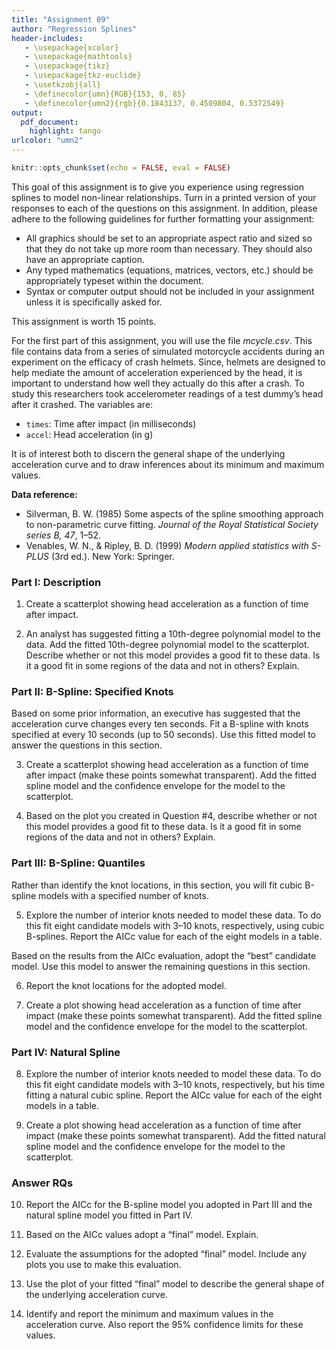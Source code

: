 ```yaml
---
title: "Assignment 09"
author: "Regression Splines"
header-includes:
   - \usepackage{xcolor}
   - \usepackage{mathtools}
   - \usepackage{tikz}
   - \usepackage{tkz-euclide}
   - \usetkzobj{all}
   - \definecolor{umn}{RGB}{153, 0, 85}
   - \definecolor{umn2}{rgb}{0.1843137, 0.4509804, 0.5372549}
output: 
  pdf_document:
    highlight: tango
urlcolor: "umn2"
---
```


```r
knitr::opts_chunk$set(echo = FALSE, eval = FALSE)
```

This goal of this assignment is to give you experience using regression splines to model non-linear relationships. Turn in a printed version of your responses to each of the questions on this assignment. In addition, please adhere to the following guidelines for further formatting your assignment: 

- All graphics should be set to an appropriate aspect ratio and sized so that they do not take up more room than necessary. They should also have an appropriate caption.
- Any typed mathematics (equations, matrices, vectors, etc.) should be appropriately typeset within the document.
- Syntax or computer output should not be included in your assignment unless it is specifically asked for.

This assignment is worth 15 points. 

\rule{0.5\linewidth}{\linethickness}  


For the first part of this assignment, you will use the file *mcycle.csv*. This file contains data from a series of simulated motorcycle accidents during an experiment on the efficacy of crash helmets. Since, helmets are designed to help mediate the amount of acceleration experienced by the head, it is important to understand how well they actually do this after a crash. To study this researchers took accelerometer readings of a test dummy's head after it crashed. The variables are:

- `times`: Time after impact (in milliseconds)
- `accel`: Head acceleration (in g)

It is of interest both to discern the general shape of the underlying acceleration curve and to draw inferences about its minimum and maximum values.

**Data reference:** 

- Silverman, B. W. (1985) Some aspects of the spline smoothing approach to non-parametric curve fitting. *Journal of the Royal Statistical Society series B, 47*, 1--52.
- Venables, W. N., \& Ripley, B. D. (1999) *Modern applied statistics with S-PLUS* (3rd ed.). New York: Springer.

### Part I: Description

1. Create a scatterplot showing head acceleration as a function of time after impact.  

2. An analyst has suggested fitting a 10th-degree polynomial model to the data. Add the fitted 10th-degree polynomial model to the scatterplot. Describe whether or not this model provides a good fit to these data. Is it a good fit in some regions of the data and not in others? Explain.

\newpage

### Part II: B-Spline: Specified Knots

Based on some prior information, an executive has suggested that the acceleration curve changes every ten seconds. Fit a B-spline with knots specified at every 10 seconds (up to 50 seconds). Use this fitted model to answer the questions in this section.

3. Create a scatterplot showing head acceleration as a function of time after impact (make these points somewhat transparent). Add the fitted spline model and the confidence envelope for the model to the scatterplot.

4. Based on the plot you created in Question \#4, describe whether or not this model provides a good fit to these data. Is it a good fit in some regions of the data and not in others? Explain.

### Part III: B-Spline: Quantiles

Rather than identify the knot locations, in this section, you will fit cubic B-spline models with a specified number of knots.

5. Explore the number of interior knots needed to model these data. To do this fit eight candidate models with 3--10 knots, respectively, using cubic B-splines. Report the AICc value for each of the eight models in a table.

Based on the results from the AICc evaluation, adopt the "best" candidate model. Use this model to answer the remaining questions in this section.

6. Report the knot locations for the adopted model.

7. Create a plot showing head acceleration as a function of time after impact (make these points somewhat transparent). Add the fitted spline model and the confidence envelope for the model to the scatterplot.

### Part IV: Natural Spline

8. Explore the number of interior knots needed to model these data. To do this fit eight candidate models with 3--10 knots, respectively, but his time fitting a natural cubic spline. Report the AICc value for each of the eight models in a table.

9. Create a plot showing head acceleration as a function of time after impact (make these points somewhat transparent). Add the fitted natural spline model and the confidence envelope for the model to the scatterplot.

\newpage

### Answer RQs

10. Report the AICc for the B-spline model you adopted in Part III and the natural spline model you fitted in Part IV. 

11. Based on the AICc values adopt a "final" model. Explain.

12. Evaluate the assumptions for the adopted "final" model. Include any plots you use to make this evaluation.

13. Use the plot of your fitted "final" model to describe the general shape of the underlying acceleration curve.

14. Identify and report the minimum and maximum values in the acceleration curve. Also report the 95\% confidence limits for these values.




